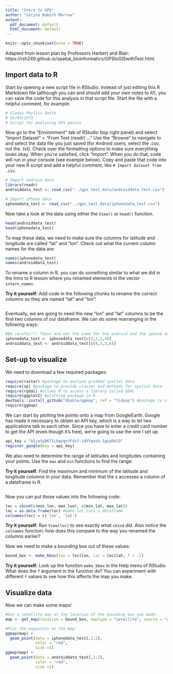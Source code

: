 ```yaml
---
title: "Intro to GPS"
author: "Cecina Babich Morrow"
output:
  pdf_document: default
  html_document: default
---
```


```r
knitr::opts_chunk$set(echo = TRUE)
```

Adapted from lesson plan by Professors Harbert and Blair: https://rsh249.github.io/spatial_bioinformatics/GPStoGISwithText.html.

## Import data to R

Start by opening a new script file in RStudio. Instead of just editing this R Markdown file (although you can and should add your own notes to it!), you can save the code for this analysis in that script file. Start the file with a helpful comment, for example:

```r
# Gladys Phyllis Smith
# 03/04/1973
# Script for analyzing GPS points
```


Now go to the "Environment" tab of RStudio (top right panel) and select "Import Dataset" > "From Text (readr) ..." Use the "Browse" to navigate to and select the data file you just saved (for Android users, select the .csv, not the .txt). Check over the formatting options to make sure everything looks okay. When you're satisfied, click "Import". When you do that, code will run in your console (see example below). Copy and paste that code into your new R script and add a helpful comment, like `# Import dataset from .csv`.

```r
# Import android data
library(readr)
androiddata_test <- read_csv("../gps_test_data/androiddata_test.csv")

# Import iPhone data
iphonedata_test <- read_csv("../gps_test_data/iphonedata_test.csv")
```

Now take a look at the data using either the `View()` or `head()` function.

```r
head(androiddata_test)
head(iphonedata_test)
```

To map these data, we need to make sure the columns for latitude and longitude are called "lat" and "lon". Check out what the current column names for the data are:

```r
names(iphonedata_test)
names(androiddata_test)
```

To rename a column in R, you can do something similar to what we did in the Intro to R lesson where you renamed elements in the vector `intern_names`.

**Try it yourself:** Add code in the following chunks to rename the correct columns so they are named "lat" and "lon":

```r

```

Eventually, we are going to need the new "lon" and "lat" columns to be the first two columns of our dataframe. We can do some rearranging in the following ways:

```r
#Be careful!!! These are not the same for the android and the iphone data
iphonedata_test <- iphonedata_test[c(3,2,1,4)]
androiddata_test <- androiddata_test[c(4,3,2,6)]
```


## Set-up to visualize

We need to download a few required packages:

```r
require(raster) #package to analyze gridded spatial data
require(sp) #package to provide classes and methods for spatial data
require(rgdal) #allows R to access a library called GDAL
require(ggplot2) #plotting package in R
devtools::install_github("dkahle/ggmap", ref = "tidyup") #package to visualize spatial data and models
require(ggmap)
```

We can start by plotting the points onto a map from GoogleEarth. Google has made it necessary to obtain an API key, which is a way to let two applications talk to each other. Since you have to enter a credit card number to get the API (even though it's free), we're going to use the one I set up. 

```r
api_key = "AIzaSyBK7lLbqoqnYFdzf-idYYposb-1gwyRAlQ"
register_google(key = api_key)
```

We also need to determine the range of latitudes and longitudes containing your points. Use the `max` and `min` functions to find the range:

**Try it yourself:** Find the maximum and minimum of the latitude and longitude columns in your data. Remember that the `$` accesses a column of a dataframe in R.

```r

```

Now you can put those values into the following code:

```r
loc = cbind(c(min_lon, max_lon), c(min_lat, max_lat))
loc = as.data.frame(loc) #make loc into a dataframe
colnames(loc) = c('lon', 'lat')
```

**Try it yourself:** Run `View(loc)` to see exactly what `cbind` did. Also notice the `colnames` function: how does this compare to the way you renamed the columns earlier?

Now we need to make a bounding box out of these values:

```r
bound_box <- make_bbox(lon = loc$lon, lat = loc$lat, f = .2)
```

**Try it yourself:** Look up the function `make_bbox` in the Help menu of RStudio. What does the `f` argument in the function do? You can experiment with different `f` values to see how this affects the map you make.

## Visualize data

Now we can make some maps!

```r
#Get a satellite map at the location of the bounding box you made:
map <- get_map(location = bound_box, maptype = "satellite", source = "google")

#Plot the waypoints on the map:
ggmap(map) + 
  geom_point(data = iphonedata_test[,1:2], 
             color = "red",
             size =1)
ggmap(map) + 
  geom_point(data = androiddata_test[,1:2], 
             color = "red",
             size =1)
```



